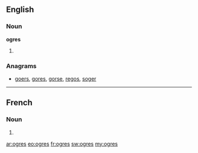 ==English==

===Noun===
'''ogres'''

# {{plural of|[[ogre]]}}

===Anagrams===
* [[goers#English|goers]], [[gores#English|gores]], [[gorse#English|gorse]], [[regos#English|regos]], [[soger#English|soger]]
----
==French==

===Noun===
{{infl|fr|plural}} {{m|p}}

# {{plural of|[[ogre#French|ogre]]|lang=fr}}

[[ar:ogres]]
[[eo:ogres]]
[[fr:ogres]]
[[sw:ogres]]
[[my:ogres]]